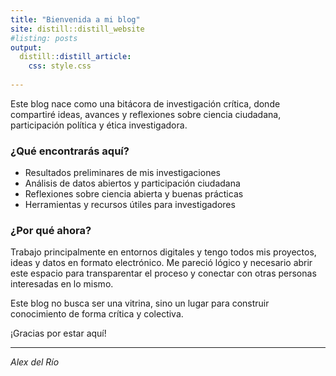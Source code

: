 ```yaml
---
title: "Bienvenida a mi blog"
site: distill::distill_website
#listing: posts
output: 
  distill::distill_article:
    css: style.css
    
---
```




Este blog nace como una bitácora de investigación crítica, donde compartiré ideas, avances y reflexiones sobre ciencia ciudadana, participación política y ética investigadora.

### ¿Qué encontrarás aquí?

- Resultados preliminares de mis investigaciones
- Análisis de datos abiertos y participación ciudadana
- Reflexiones sobre ciencia abierta y buenas prácticas
- Herramientas y recursos útiles para investigadores

### ¿Por qué ahora?

Trabajo principalmente en entornos digitales y tengo todos mis proyectos, ideas y datos en formato electrónico. Me pareció lógico y necesario abrir este espacio para transparentar el proceso y conectar con otras personas interesadas en lo mismo.

Este blog no busca ser una vitrina, sino un lugar para construir conocimiento de forma crítica y colectiva.

¡Gracias por estar aquí!

---

*Alex del Río*